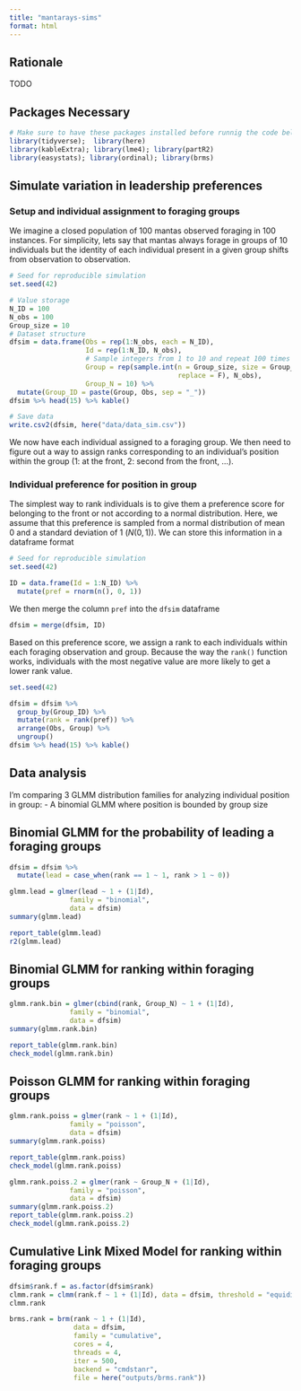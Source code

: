```yaml
---
title: "mantarays-sims"
format: html
---
```


## Rationale
TODO

## Packages Necessary

```r
# Make sure to have these packages installed before runnig the code below
library(tidyverse);  library(here)
library(kableExtra); library(lme4); library(partR2)
library(easystats); library(ordinal); library(brms)
```


## Simulate variation in leadership preferences

### Setup and individual assignment to foraging groups
We imagine a closed population of 100 mantas observed foraging in 100 instances. For simplicity, lets say that mantas always forage in groups of 10 individuals but the identity of each individual present in a given group shifts from observation to observation.

```r
# Seed for reproducible simulation
set.seed(42) 

# Value storage
N_ID = 100
N_obs = 100
Group_size = 10
# Dataset structure
dfsim = data.frame(Obs = rep(1:N_obs, each = N_ID),
                   Id = rep(1:N_ID, N_obs), 
                   # Sample integers from 1 to 10 and repeat 100 times
                   Group = rep(sample.int(n = Group_size, size = Group_size,
                                          replace = F), N_obs),
                   Group_N = 10) %>% 
  mutate(Group_ID = paste(Group, Obs, sep = "_"))
dfsim %>% head(15) %>% kable()

# Save data 
write.csv2(dfsim, here("data/data_sim.csv"))
```

We now have each individual assigned to a foraging group. We then need to figure out a way to assign ranks corresponding to an individual's position within the group (1: at the front, 2: second from the front, ...). 

### Individual preference for position in group
The simplest way to rank individuals is to give them a preference score for belonging to the front or not according to a normal distribution. Here, we assume that this preference is sampled from a normal distribution of mean 0 and a standard deviation of 1 ($N(0, 1)$). We can store this information in a dataframe format 

```r
# Seed for reproducible simulation
set.seed(42) 

ID = data.frame(Id = 1:N_ID) %>% 
  mutate(pref = rnorm(n(), 0, 1))
```

We then merge the column `pref` into the `dfsim` dataframe

```r
dfsim = merge(dfsim, ID)

```

Based on this preference score, we assign a rank to each individuals within each foraging observation and group. Because the way the `rank()` function works, individuals with the most negative value are more likely to get a lower rank value.

```r
set.seed(42) 

dfsim = dfsim %>% 
  group_by(Group_ID) %>% 
  mutate(rank = rank(pref)) %>% 
  arrange(Obs, Group) %>% 
  ungroup()
dfsim %>% head(15) %>% kable()

```



## Data analysis

I'm comparing 3 GLMM distribution families for analyzing individual position in group:
- A binomial GLMM where position is bounded by group size

## Binomial GLMM for the probability of leading a  foraging groups

```r
dfsim = dfsim %>% 
  mutate(lead = case_when(rank == 1 ~ 1, rank > 1 ~ 0))

glmm.lead = glmer(lead ~ 1 + (1|Id), 
               family = "binomial", 
               data = dfsim)
summary(glmm.lead)
```

```r
report_table(glmm.lead)
r2(glmm.lead)
```



## Binomial GLMM for ranking within foraging groups

```r
glmm.rank.bin = glmer(cbind(rank, Group_N) ~ 1 + (1|Id), 
               family = "binomial", 
               data = dfsim)
summary(glmm.rank.bin)
```

```r
report_table(glmm.rank.bin)
check_model(glmm.rank.bin)
```

## Poisson GLMM for ranking within foraging groups

```r
glmm.rank.poiss = glmer(rank ~ 1 + (1|Id), 
               family = "poisson", 
               data = dfsim)
summary(glmm.rank.poiss)
```

```r
report_table(glmm.rank.poiss)
check_model(glmm.rank.poiss)
```

```r
glmm.rank.poiss.2 = glmer(rank ~ Group_N + (1|Id), 
               family = "poisson", 
               data = dfsim)
summary(glmm.rank.poiss.2)
report_table(glmm.rank.poiss.2)
check_model(glmm.rank.poiss.2)

```


## Cumulative Link Mixed Model for ranking within foraging groups


```r
dfsim$rank.f = as.factor(dfsim$rank)
clmm.rank = clmm(rank.f ~ 1 + (1|Id), data = dfsim, threshold = "equidistant")
clmm.rank
```


```r
brms.rank = brm(rank ~ 1 + (1|Id), 
                data = dfsim,
                family = "cumulative",
                cores = 4, 
                threads = 4, 
                iter = 500,
                backend = "cmdstanr", 
                file = here("outputs/brms.rank"))
```


